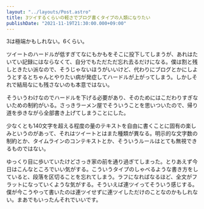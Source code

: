 ```yaml
---
layout: "../layouts/Post.astro"
title: 3ツイするくらいの軽さでブログ書くタイプの人類になりたい
publishDate: "2021-11-19T21:30:00.000+09:00"
---
```



<Tweet id="https://twitter.com/_yuheiy/status/1461659317094924289" />

3は極端かもしれない。6くらい。

ツイートのハードルが低すぎてなにもかもをそこに投下してしまうが、あれはたいてい記録にはならなくて、自分でもただただ忘れ去るだけになる。僕は割と残しときたい派なので、そうじゃないほうがいいけど、代わりにブログとかにしようとするとちゃんとやりたい病が発症してハードルが上がってしまう。しかしそれで結局なにも残さないのも本意ではない。

そういうわけなのでハードルを下げる必要があり、そのためにはこだわりすぎないための制約がいる。さっきラーメン屋でそういうことを思いついたので、帰り道を歩きながら全部書き上げてしまうことにした。

少なくとも140文字を超える程度の量のテキストを自由に書くことに固有の楽しみというのがあって、それはツイートとはまた種類が異なる。明示的な文字数の制約とか、タイムラインのコンテキストとか、そういうルールはとても無視できるものではない。

ゆっくり目に歩いていたけどさっき家の前を通り過ぎてしまった。とりあえず今日はこんなところでいい気がする。こういうタイプのしゃべるような書き方をしていると、段落を区切ることを忘れてしまう。ラフになればなるほど、全文がフラットになっていくような気がする。そういえば連ツイってそういう感じする。僕が今こうやって書いたのは連ツイせずに連ツイしただけのことなのかもしれない。まあでもいったんそれでいいです。
